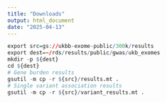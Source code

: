 ```yaml
---
title: "Downloads"
output: html_document
date: "2025-04-13"
---
```

```r
export src=gs://ukbb-exome-public/300k/results
export dest=~/rds/results/public/gwas/ukb_exomes
mkdir -p ${dest}
cd ${dest}
# Gene burden results
gsutil -m cp -r ${src}/results.mt .
# Single variant association results
gsutil -m cp -r ${src}/variant_results.mt .
```

